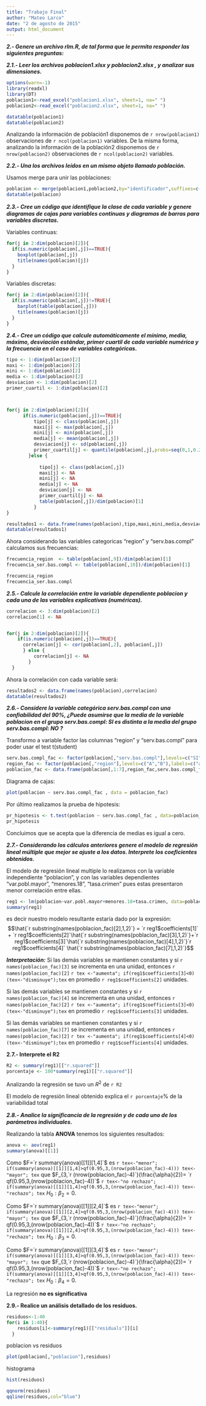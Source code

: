 ```yaml
---
title: "Trabajo Final"
author: "Mateo Larco"
date: "2 de agosto de 2015"
output: html_document
---
```


___2.-  Genere un archivo rlm.R, de tal forma que le permita responder las siguientes preguntas:___

___2.1.- Leer los archivos poblacion1.xlsx y poblacion2.xlsx , y analizar sus dimensiones.___


```r
options(warn=-1)
library(readxl)
library(DT)
poblacion1<-read_excel("poblacion1.xlsx", sheet=1, na=" ")
poblacion2<-read_excel("poblacion2.xlsx", sheet=1, na=" ")

datatable(poblacion1)
datatable(poblacion2)
```

Analizando la información de población1 disponemos de `r nrow(poblacion1)` observaciones
de `r ncol(poblacion1)` variables.
De la misma forma, analizando la información de la población2 disponemos de `r nrow(poblacion2)` observaciones de `r ncol(poblacion2)` variables.

___2.2.- Una los archivos leídos en un mismo objeto llamado población.___

Usamos merge para unir las poblaciones:
```r
poblacion <- merge(poblacion1,poblacion2,by="identificador",suffixes=c("",""))
datatable(poblacion)
```

___2.3.- Cree un código que identiﬁque la clase de cada variable y genere diagramas de cajas para variables continuas y diagramas de barras para variables discretas.___

Variables continuas:

```r
for(j in 2:dim(poblacion)[2]){
  if(is.numeric(poblacion[,j])==TRUE){
    boxplot(poblacion[,j])
    title(names(poblacion)[j])
  }
}

```

Variables discretas:

```r
for(j in 2:dim(poblacion)[2]){
  if(is.numeric(poblacion[,j])!=TRUE){
    barplot(table(poblacion[,j]))
    title(names(poblacion)[j])
  }
}
```

___2.4.- Cree un código que calcule automáticamente el mínimo, media, máximo, desviación estándar, primer cuartil de cada variable numérica y la frecuencia en el caso de variables categóricas.___
```r
tipo <- 1:dim(poblacion)[2]
maxi <- 1:dim(poblacion)[2]
mini <- 1:dim(poblacion)[2]
media <- 1:dim(poblacion)[2]
desviacion <- 1:dim(poblacion)[2]
primer_cuartil <- 1:dim(poblacion)[2]



for(j in 2:dim(poblacion)[2]){
      if(is.numeric(poblacion[,j])==TRUE){
          tipo[j] <- class(poblacion[,j])
          maxi[j] <- max(poblacion[,j])
          mini[j] <- min(poblacion[,j])
          media[j] <- mean(poblacion[,j])
          desviacion[j] <- sd(poblacion[,j])
          primer_cuartil[j] <- quantile(poblacion[,j],probs=seq(0,1,0.25),na.rm = FALSE)[2]
        }else {
            
            tipo[j] <- class(poblacion[,j])
            maxi[j] <- NA
            mini[j] <- NA
            media[j] <- NA
            desviacion[j] <- NA
            primer_cuartil[j] <- NA 
            table(poblacion[,j])/dim(poblacion)[1]
          }
}
```


```r
resultados1 <- data.frame(names(poblacion),tipo,maxi,mini,media,desviacion,primer_cuartil)
datatable(resultados1)
```

Ahora considerando las variables categoricas "region" y "serv.bas.compl" calculamos 
sus frecuencias:

```r
frecuencia_region  <- table(poblacion[,9])/dim(poblacion)[1]
frecuencia_ser.bas.compl <- table(poblacion[,10])/dim(poblacion)[1]

frecuencia_region
frecuencia_ser.bas.compl
```
___2.5.- Calcule la correlación entre la variable dependiente poblacion y cada una de las variables explicativas (numéricas).___

```r
correlacion <- 3:dim(poblacion)[2]
correlacion[1] <- NA


for(j in 2:dim(poblacion)[2]){
    if(is.numeric(poblacion[,j])==TRUE){
      correlacion[j] <- cor(poblacion[,2], poblacion[,j])
      } else {
          correlacion[j] <- NA
        }
  }
```

Ahora la correlación con cada variable será:

```r
resultados2 <- data.frame(names(poblacion),correlacion) 
datatable(resultados2)
```

___2.6.- Considere la variable categórica serv.bas.compl con una conﬁabilidad del 90%, ¿Puede asumirse que la media de la variable poblacion en el grupo serv.bas.compl: SI es distinta a la media del grupo serv.bas.compl: NO ?___


Transformo a variable factor las columnas "region" y "serv.bas.compl" 
para poder usar el test t(student)

```r
serv.bas.compl_fac <- factor(poblacion[,"serv.bas.compl"],levels=c("SI","NO"),labels=c("si","no"))
region_fac <- factor(poblacion[,"region"],levels=c("A","B"),labels=c("a","b"))
poblacion_fac <- data.frame(poblacion[,1:7],region_fac,serv.bas.compl_fac)
```

Diagrama de cajas:


```r
plot(poblacion ~ serv.bas.compl_fac , data = poblacion_fac) 
```


Por último realizamos la prueba de hipotesis: 


```r
pr_hipotesis <- t.test(poblacion ~ serv.bas.compl_fac , data=poblacion_fac, conf.level=0.9)
pr_hipotesis
```

Concluimos que se acepta que la diferencia de medias es igual a cero.

___2.7.- Considerando los cálculos anteriores genere el modelo de regresión 
lineal múltiple que mejor se ajuste a los datos. 
Interprete los coeﬁcientes obtenidos.___



El modelo de regresión lineal multiple lo realizamos con la variable independiente "poblacion", y con las variables dependientes "var.pobl.mayor", "menores.18", "tasa.crimen" pues estas presentaron menor correlación entre ellas.

```r
reg1 <- lm(poblacion~var.pobl.mayor+menores.18+tasa.crimen, data=poblacion_fac)
summary(reg1)
```

es decir nuestro modelo resultante estaría dado por la expresión:
$$\hat{`r substring(names(poblacion_fac)[2],1,2)`} = `r reg1$coefficients[1]` + `r reg1$coefficients[2]`\hat{`r substring(names(poblacion_fac)[3],1,2)`}+`r reg1$coefficients[3]`\hat{`r substring(names(poblacion_fac)[4],1,2)`}`r reg1$coefficients[4]`  \hat{`r substring(names(poblacion_fac)[7],1,2)`}$$

___Interpretación:___  Si las demás variables se mantienen constantes y si `r names(poblacion_fac)[3]` se incrementa en una unidad, entonces `r names(poblacion_fac)[2]`
`r tex <-"aumenta"; if(reg1$coefficients[3]<0) (tex<-"disminuye");tex` en promedio `r reg1$coefficients[2]` unidades.

Si las demás variables se mantienen constantes y si `r names(poblacion_fac)[4]` se incrementa en una unidad, entonces `r names(poblacion_fac)[2]`
`r tex <-"aumenta"; if(reg1$coefficients[3]<0) (tex<-"disminuye");tex` en promedio `r reg1$coefficients[3]` unidades.

Si las demás variables se mantienen constantes y si `r names(poblacion_fac)[7]` se incrementa en una unidad, entonces `r names(poblacion_fac)[2]`
`r tex <-"aumenta"; if(reg1$coefficients[4]<0) (tex<-"disminuye");tex` en promedio `r reg1$coefficients[4]` unidades.

__2.7.- Interprete el R2__

```r
R2 <- summary(reg1)[["r.squared"]]
porcentaje <- 100*summary(reg1)[["r.squared"]] 
```
Analizando la regresión se tuvo un $R^2$ de `r R2`  

El modelo de regresión lineal obtenido explica el `r porcentaje  `% de la variabilidad total


___2.8.-  Analice la signiﬁcancia de la regresión y de cada uno de los 
parámetros individuales.___

Realizando la tabla __ANOVA__ tenemos los siguientes resultados:

```r
anova <- aov(reg1)
summary(anova)[[1]]
```

Como $F=`r summary(anova)[[1]][1,4]`$ es `r tex<-"menor"; if(summary(anova)[[1]][1,4]>qf(0.95,3,(nrow(poblacion_fac)-4))) tex<-"mayor"; tex` que $F_{3,`r (nrow(poblacion_fac)-4)`}(\frac{\alpha}{2})= `r qf(0.95,3,(nrow(poblacion_fac)-4))`$ `r tex<-"no rechazo"; if(summary(anova)[[1]][1,4]>qf(0.95,3,(nrow(poblacion_fac)-4))) tex<-"rechazo"; tex`
$H_0: \beta_2=0$.

Como $F=`r summary(anova)[[1]][2,4]`$ es `r tex<-"menor"; if(summary(anova)[[1]][2,4]>qf(0.95,3,(nrow(poblacion_fac)-4))) tex<-"mayor"; tex` que $F_{3,`r (nrow(poblacion_fac)-4)`}(\frac{\alpha}{2})= `r qf(0.95,3,(nrow(poblacion_fac)-4))`$ `r tex<-"no rechazo"; if(summary(anova)[[1]][2,4]>qf(0.95,3,(nrow(poblacion_fac)-4))) tex<-"rechazo"; tex`
$H_0: \beta_3=0$.

Como $F=`r summary(anova)[[1]][3,4]`$ es `r tex<-"menor"; if(summary(anova)[[1]][3,4]>qf(0.95,3,(nrow(poblacion_fac)-4))) tex<-"mayor"; tex` que $F_{3,`r (nrow(poblacion_fac)-4)`}(\frac{\alpha}{2})= `r qf(0.95,3,(nrow(poblacion_fac)-4))`$ `r tex<-"no rechazo"; if(summary(anova)[[1]][3,4]>qf(0.95,3,(nrow(poblacion_fac)-4))) tex<-"rechazo"; tex`
$H_0: \beta_4=0$.

La regresión __no es significativa__




__2.9.-  Realice un análisis detallado de los residuos.__

```r
residuos<-1:40  
for(i in 1:40){
    residuos[i]<-summary(reg1)[["residuals"]][i]
  }
```

poblacion vs residuos


```r
plot(poblacion[,"poblacion"],residuos)
```

histograma 


```r
hist(residuos)
```


```r
qqnorm(residuos)
qqline(residuos,col="blue")
```



